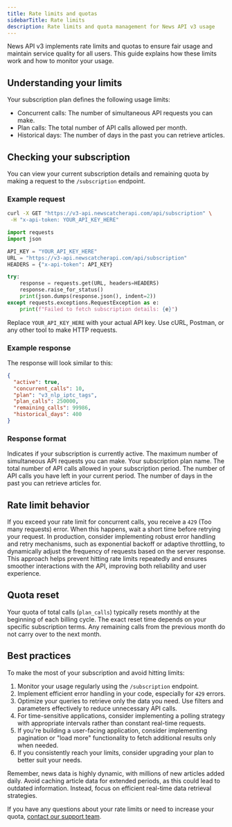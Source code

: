 ```yaml
---
title: Rate limits and quotas
sidebarTitle: Rate limits
description: Rate limits and quota management for News API v3 usage
---
```


News API v3 implements rate limits and quotas to ensure fair usage and maintain
service quality for all users. This guide explains how these limits work and how
to monitor your usage.

## Understanding your limits

Your subscription plan defines the following usage limits:

- Concurrent calls: The number of simultaneous API requests you can make.
- Plan calls: The total number of API calls allowed per month.
- Historical days: The number of days in the past you can retrieve articles.

## Checking your subscription

You can view your current subscription details and remaining quota by making a
request to the `/subscription` endpoint.

### Example request

<CodeGroup>

```bash cURL
curl -X GET "https://v3-api.newscatcherapi.com/api/subscription" \
 -H "x-api-token: YOUR_API_KEY_HERE"
```

```python Python
import requests
import json

API_KEY = "YOUR_API_KEY_HERE"
URL = "https://v3-api.newscatcherapi.com/api/subscription"
HEADERS = {"x-api-token": API_KEY}

try:
    response = requests.get(URL, headers=HEADERS)
    response.raise_for_status()
    print(json.dumps(response.json(), indent=2))
except requests.exceptions.RequestException as e:
    print(f"Failed to fetch subscription details: {e}")
```

</CodeGroup>

Replace `YOUR_API_KEY_HERE` with your actual API key. Use cURL, Postman, or any
other tool to make HTTP requests.

### Example response

The response will look similar to this:

```json
{
  "active": true,
  "concurrent_calls": 10,
  "plan": "v3_nlp_iptc_tags",
  "plan_calls": 250000,
  "remaining_calls": 99986,
  "historical_days": 400
}
```

### Response format

<ResponseField name="active" type="boolean">
  Indicates if your subscription is currently active.
</ResponseField>

<ResponseField name="concurrent_calls" type="integer">
  The maximum number of simultaneous API requests you can make.
</ResponseField>

<ResponseField name="plan" type="string">
  Your subscription plan name.
</ResponseField>

<ResponseField name="plan_calls" type="integer">
  The total number of API calls allowed in your subscription period.
</ResponseField>

<ResponseField name="remaining_calls" type="integer">
  The number of API calls you have left in your current period.
</ResponseField>

<ResponseField name="historical_days" type="integer">
  The number of days in the past you can retrieve articles for.
</ResponseField>

## Rate limit behavior

If you exceed your rate limit for concurrent calls, you receive a `429` (Too
many requests) error. When this happens, wait a short time before retrying your
request. In production, consider implementing robust error handling and retry
mechanisms, such as exponential backoff or adaptive throttling, to dynamically
adjust the frequency of requests based on the server response. This approach
helps prevent hitting rate limits repeatedly and ensures smoother interactions
with the API, improving both reliability and user experience.

## Quota reset

Your quota of total calls (`plan_calls`) typically resets monthly at the
beginning of each billing cycle. The exact reset time depends on your specific
subscription terms. Any remaining calls from the previous month do not carry
over to the next month.

## Best practices

To make the most of your subscription and avoid hitting limits:

1. Monitor your usage regularly using the `/subscription` endpoint.
2. Implement efficient error handling in your code, especially for `429` errors.
3. Optimize your queries to retrieve only the data you need. Use filters and
   parameters effectively to reduce unnecessary API calls.
4. For time-sensitive applications, consider implementing a polling strategy
   with appropriate intervals rather than constant real-time requests.
5. If you're building a user-facing application, consider implementing
   pagination or "load more" functionality to fetch additional results only when
   needed.
6. If you consistently reach your limits, consider upgrading your plan to better
   suit your needs.

<Note>
  Remember, news data is highly dynamic, with millions of new articles added
  daily. Avoid caching article data for extended periods, as this could lead to
  outdated information. Instead, focus on efficient real-time data retrieval
  strategies.
</Note>

If you have any questions about your rate limits or need to increase your quota,
[contact our support team](https://support-sign-in.newscatcherapi.com/).
